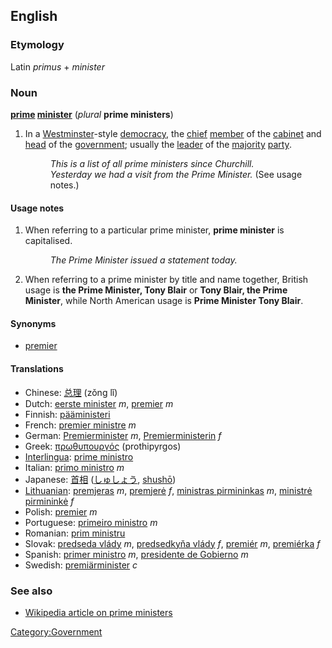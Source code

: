 ==English==

===Etymology===
Latin ''primus'' + ''minister''

===Noun===
'''[[prime]] [[minister]]''' (''plural'' '''prime ministers''')

#In a [[Westminster]]-style [[democracy]], the [[chief]] [[member]] of the [[cabinet]] and [[head]] of the [[government]]; usually the [[leader]] of the [[majority]] [[party]].
#:''This is a list of all prime ministers since Churchill.''
#:''Yesterday we had a visit from the Prime Minister.'' (See usage notes.)
[[Category:Government]]

====Usage notes====
#When referring to a particular prime minister, '''prime minister''' is capitalised.
#:''The Prime Minister issued a statement today.''
#When referring to a prime minister by title and name together, British usage is '''the Prime Minister, Tony Blair''' or '''Tony Blair, the Prime Minister''', while North American usage is '''Prime Minister Tony Blair'''.

====Synonyms====
*[[premier]]

====Translations====
*Chinese: [[总理]] (zǒng lǐ)
*Dutch: [[eerste minister]] ''m'', [[premier#Dutch|premier]] ''m''
*Finnish: [[pääministeri]]
*French: [[premier ministre]] ''m''
*German: [[Premierminister]] ''m'', [[Premierministerin]] ''f''
*Greek: [[πρωθυπουργός]] (prothipyrgos)
*[[Interlingua]]: [[prime ministro]]
*Italian: [[primo ministro]] ''m''
*Japanese: [[首相]] ([[しゅしょう]], [[shushō]])
*[[Lithuanian]]: [[premjeras]] ''m'', [[premjerė]] ''f'', [[ministras pirmininkas]] ''m'', [[ministrė pirmininkė]] ''f''
*Polish: [[premier#Polish|premier]] ''m''
*Portuguese: [[primeiro ministro]] ''m''
*Romanian: [[prim ministru]]
*Slovak: [[predseda vlády]] ''m'', [[predsedkyňa vlády]] ''f'', [[premiér]] ''m'', [[premiérka]] ''f''
*Spanish: [[primer ministro]] ''m'', [[presidente de Gobierno]] ''m''
*Swedish: [[premiärminister]] ''c''

===See also===
*[[w:prime minister|Wikipedia article on prime ministers]]